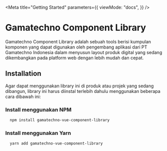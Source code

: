 
<Meta
  title="Getting Started"
  parameters={{
    viewMode: "docs",
  }}
/>

# Gamatechno Component Library

Gamatechno Component Library adalah sebuah tools berisi kumpulan komponen yang dapat digunakan oleh pengembang aplikasi dari PT Gamatechno Indonesia dalam menyusun layout produk digital yang sedang dikembangkan pada platform web dengan lebih mudah dan cepat.

## Installation

Agar dapat menggunakan library ini di produk atau projek yang sedang dibangun, library ini harus diinstal terlebih dahulu menggunakan beberapa cara dibawah ini:

### Install menggunakan NPM

```bash
  npm install gamatechno-vue-component-library
```

### Install menggunakan Yarn

```bash
  yarn add gamatechno-vue-component-library
```
